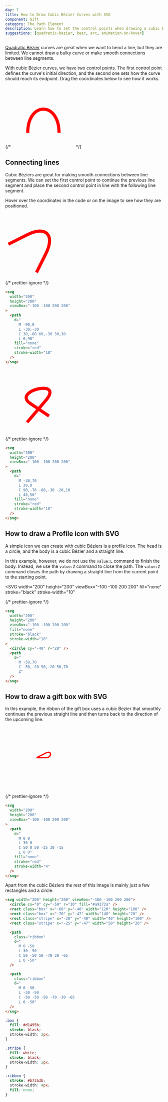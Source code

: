 ```yaml
---
day: 7
title: How to Draw Cubic Bézier Curves with SVG
component: Gift
category: The Path Element
description: Learn how to set the control points when drawing a cubic Bézier curve with SVG. In this tutorial, we learn how to connect line segments with smooth curves and how to draw a profile icon and a gift box.
suggestions: [quadratic-bezier, bear, arc, animation-on-hover]
---
```



[Quadratic Bézier](/svg/quadratic-bezier) curves are great when we want to bend a line, but they are limited. We cannot draw a bulky curve or make smooth connections between line segments.

With cubic Bézier curves, we have two control points. The first control point defines the curve's initial direction, and the second one sets how the curve should reach its endpoint. Drag the coordinates below to see how it works.

<CubicBezier client:load />

{/* <SVG width="200" height="200" viewBox="-100 -100 200 200"><Path d="M -50,50 C -50,-50 50,-50 50,50" fill="none" stroke="red" stroke-width="10" /></SVG> */}

## Connecting lines

Cubic Béziers are great for making smooth connections between line segments. We can set the first control point to continue the previous line segment and place the second control point in line with the following line segment.

Hover over the coordinates in the code or on the image to see how they are positioned.

<Example>

<SVG width="200" height="200" viewBox="-100 -100 200 200">
  <Path
    d="
      M -90,0 
      L -30,-30
      C 30,-60 60,-30 30,30
      L 0,90"
    fill="none"
    stroke="red"
    stroke-width="10"
    data-element-id="path-1"
  />
</SVG>

{/* prettier-ignore */}
```html
<svg 
  width="200"
  height="200"
  viewBox="-100 -100 200 200"
>
  <path 
    d="
      M -90,0 
      L -30,-30
      C 30,-60 60,-30 30,30
      L 0,90"
    fill="none"
    stroke="red"
    stroke-width="10"
  />
</svg>
```

</Example>

<Example>

<SVG width="200" height="200" viewBox="-100 -100 200 200">
  <Path
    d="
      M -30,70 
      L 30,0
      C 90,-70 -80,-30 -20,10
      L 40,50"
    fill="none"
    stroke="red"
    stroke-width="10"
    data-element-id="path-1"
  />
</SVG>

{/* prettier-ignore */}
```html
<svg 
  width="200"
  height="200"
  viewBox="-100 -100 200 200"
>
  <path 
    d="
      M -30,70 
      L 30,0
      C 90,-70 -80,-30 -20,10
      L 40,50"
    fill="none"
    stroke="red"
    stroke-width="10"
  />
</svg>
```

</Example>

## How to draw a Profile icon with SVG

A simple icon we can create with cubic Béziers is a profile icon. The head is a circle, and the body is a cubic Bézier and a straight line.

In this example, however, we do not use the `value:L` command to finish the body. Instead, we use the `value:Z` command to close the path. The `value:Z` command closes the path by drawing a straight line from the current point to the starting point.

<Example>

<SVG
  width="200"
  height="200"
  viewBox="-100 -100 200 200"
  fill="none"
  stroke="black"
  stroke-width="10"
>
  <Circle cy="-40" r="20" data-element-id="circle-1" />
  <Path d="M -50,70 C -50,-20 50,-20 50,70 Z" data-element-id="path-1" />
</SVG>

{/* prettier-ignore */}
```html
<svg
  width="200"
  height="200"
  viewBox="-100 -100 200 200"
  fill="none"
  stroke="black"
  stroke-width="10"
>
  <circle cy="-40" r="20" />
  <path
    d="
      M -50,70 
      C -50,-20 50,-20 50,70 
      Z"
  />
</svg>
```

</Example>

## How to draw a gift box with SVG

In this example, the ribbon of the gift box uses a cubic Bezier that smoothly continues the previous straight line and then turns back to the direction of the upcoming line.

<Example>

<SVG width="200" height="200" viewBox="-100 -100 200 200">
  <Path
    class="ribbon"
    d="
      M 0 0
      L 30 0
      C 50 0 50 -25 30 -15
      L 0 0"
    fill="none"
    stroke="red"
    stroke-width="4"
    data-element-id="path-1"
  />
</SVG>

{/* prettier-ignore */}
```html
<svg 
  width="200"
  height="200"
  viewBox="-100 -100 200 200"
>
  <path 
    d="
      M 0 0
      L 30 0
      C 50 0 50 -25 30 -15
      L 0 0"
    fill="none"
    stroke="red"
    stroke-width="4"
  />
</svg>
```

</Example>

Apart from the cubic Béziers the rest of this image is mainly just a few rectangles and a circle.

<Final>

```html
<svg width="200" height="200" viewBox="-100 -100 200 200">
  <circle cx="0" cy="-50" r="10" fill="#a9172a" />
  <rect class="box" x="-60" y="-40" width="120" height="100" />
  <rect class="box" x="-70" y="-47" width="140" height="20" />
  <rect class="stripe" x="-20" y="-40" width="40" height="100" />
  <rect class="stripe" x="-25" y="-47" width="50" height="20" />

  <path
    class="ribbon"
    d="
      M 0 -50
      L 30 -50
      C 50 -50 50 -70 30 -65
      L 0 -50"
  />

  <path
    class="ribbon"
    d="
      M 0 -50
      L -30 -50
      C -50 -50 -50 -70 -30 -65
      L 0 -50"
  />
</svg>
```

```css
.box {
  fill: #d1495b;
  stroke: black;
  stroke-width: 2px;
}

.stripe {
  fill: white;
  stroke: black;
  stroke-width: 2px;
}

.ribbon {
  stroke: #b73a3b;
  stroke-width: 4px;
  fill: none;
}
```

</Final>
